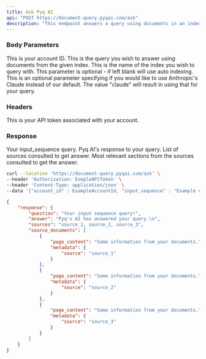 ```yaml
---
title: Ask Pyq AI
api: "POST https://document-query.pyqai.com/ask"
description: "This endpoint answers a query using documents in an index."
---
```


### Body Parameters

<ParamField body="account_id" type="int" required>
  This is your account ID.
</ParamField>

<ParamField body="input_sequence" type="string" required>
  This is the query you wish to answer using documents from the given index.
</ParamField>

<ParamField body="index_name" type="string">
  This is the name of the index you wish to query with. This parameter is optional - if left blank will use auto indexing.
</ParamField>

<ParamField body="model" type="string">
  This is an optional parameter specifying if you would like to use Anthropic's Claude instead of our default. The value "claude" will result in using that for your query.
</ParamField>

### Headers

<ParamField header="Authorization" type="string" required>
  This is your API token associated with your account.
</ParamField>

### Response

<ResponseField name="question" type="string">
  Your input_sequence query.
</ResponseField>

<ResponseField name="answer" type="string">
  Pyq AI's response to your query.
</ResponseField>

<ResponseField name="sources" type="list">
  List of sources consulted to get answer.
</ResponseField>

<ResponseField name="source_documents" type="list">
  Most relevant sections from the sources consulted to get the answer.
</ResponseField>

<RequestExample>

```bash Example Request
curl --location 'https://document-query.pyqai.com/ask' \
--header 'Authorization: ExmpleAPIToken' \
--header 'Content-Type: application/json' \
--data '{"account_id" : ExampleAccountId, "input_sequence" : "Example query", "index_name" : "ExampleIndex"}'
```

</RequestExample>

<ResponseExample>

```json Response
{
    "response": {
        "question": "Your input sequence query!",
        "answer": "Pyq's AI has answered your query.\n",
        "sources": "source_1, source_2, source_3",
        "source_documents": [
            {
                "page_content": "Some information from your documents.",
                "metadata": {
                    "source": "source_1"
                }
            },
            {
                "page_content": "Some information from your documents.",
                "metadata": {
                    "source": "source_2"
                }
            },
            {
                "page_content": "Some information from your documents.",
                "metadata": {
                    "source": "source_3"
                }
            }
        ]
    }
}
```

</ResponseExample>
